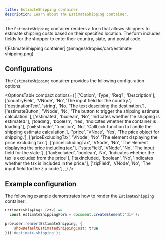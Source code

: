 ```yaml
---
title: EstimateShipping container
description: Learn about the EstimateShipping container.
---
```



The `EstimateShipping` container renders a form that allows shoppers to estimate shipping costs based on their specified location. The form includes fields for the shopper to enter their country, state, and postal code.

<Diagram caption="EstimateShipping container">
  ![EstimateShipping container](@images/dropins/cart/estimate-shipping.png)
</Diagram>

## Configurations

The `EstimateShipping` container provides the following configuration options:

<OptionsTable
  compact
  options={[
    ['Option', 'Type', 'Req?', 'Description'],
    ['countryField', 'VNode', 'No', 'The input field for the country.'],
    ['destinationText', 'string', 'No', 'The text describing the destination.'],
    ['estimateButton', 'VNode', 'No', 'The button to trigger the shipping estimate calculation.'],
    ['estimated', 'boolean', 'No', 'Indicates whether the shipping is estimated.'],
    ['loading', 'boolean', 'Yes', 'Indicates whether the container is loading.'],
    ['onEstimate', 'function', 'No', 'Callback function to handle the shipping estimate calculation.'],
    ['price', 'VNode', 'Yes', 'The price object for shipping.'],
    ['priceExcludingTax', 'VNode', 'No', 'The element displaying the price excluding tax.'],
    ['priceIncludingTax', 'VNode', 'No', 'The element displaying the price including tax.'],
    ['stateField', 'VNode', 'No', 'The input field for the state.'],
    ['taxExcluded', 'boolean', 'No', 'Indicates whether the tax is excluded from the price.'],
    ['taxIncluded', 'boolean', 'No', 'Indicates whether the tax is included in the price.'],
    ['zipField', 'VNode', 'No', 'The input field for the zip code.'],
  ]}
/>

## Example configuration

The following example demonstrates how to render the `EstimateShipping` container:

```js
EstimateShipping: (ctx) => {
  const estimateShippingForm = document.createElement('div');

provider.render(EstimateShipping, {
    showDefaultEstimatedShippingCost: true,
})('#estimate-shipping');
